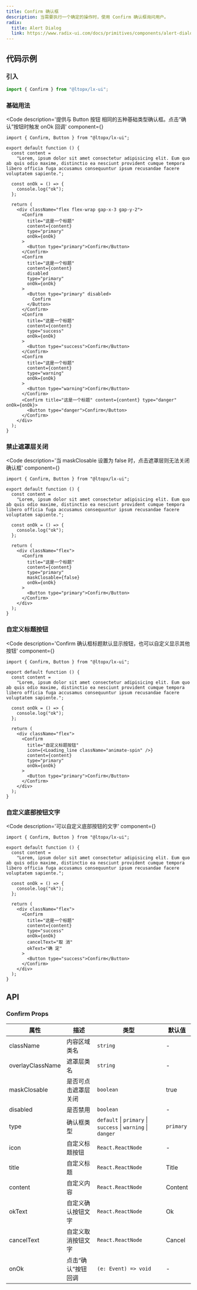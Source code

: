```yaml
---
title: Confirm 确认框
description: 当需要执行一个确定的操作时，使用 Confirm 确认框询问用户。
radix:
  title: Alert Dialog
  link: https://www.radix-ui.com/docs/primitives/components/alert-dialog
---
```



## 代码示例

### 引入

```js copy
import { Confirm } from "@ltopx/lx-ui";
```

### 基础用法

<Code 
  description='提供与 Button 按钮 相同的五种基础类型确认框。点击“确认”按钮时触发 onOk 回调' 
  component={<Basic />}
>
```tsx filename="Confirm.tsx" copy
import { Confirm, Button } from "@ltopx/lx-ui";

export default function () {
  const content =
    "Lorem, ipsum dolor sit amet consectetur adipisicing elit. Eum quo ab quis odio maxime, distinctio ea nesciunt provident cumque tempora libero officia fuga accusamus consequuntur ipsum recusandae facere voluptatem sapiente.";
    
  const onOk = () => {
    console.log("ok");
  };
  
  return (
    <div className="flex flex-wrap gap-x-3 gap-y-2">
      <Confirm
        title="这是一个标题"
        content={content}
        type="primary"
        onOk={onOk}
      >
        <Button type="primary">Confirm</Button>
      </Confirm>
      <Confirm
        title="这是一个标题"
        content={content}
        disabled
        type="primary"
        onOk={onOk}
      >
        <Button type="primary" disabled>
          Confirm
        </Button>
      </Confirm>
      <Confirm
        title="这是一个标题"
        content={content}
        type="success"
        onOk={onOk}
      >
        <Button type="success">Confirm</Button>
      </Confirm>
      <Confirm
        title="这是一个标题"
        content={content}
        type="warning"
        onOk={onOk}
      >
        <Button type="warning">Confirm</Button>
      </Confirm>
      <Confirm title="这是一个标题" content={content} type="danger" onOk={onOk}>
        <Button type="danger">Confirm</Button>
      </Confirm>
    </div>
  );
}
```
</Code>

### 禁止遮罩层关闭

<Code 
  description='当 maskClosable 设置为 false 时，点击遮罩层则无法关闭确认框' 
  component={<MaskClosable />}
>
```tsx filename="Confirm.tsx" copy {16}
import { Confirm, Button } from "@ltopx/lx-ui";

export default function () {
  const content =
    "Lorem, ipsum dolor sit amet consectetur adipisicing elit. Eum quo ab quis odio maxime, distinctio ea nesciunt provident cumque tempora libero officia fuga accusamus consequuntur ipsum recusandae facere voluptatem sapiente.";
    
  const onOk = () => {
    console.log("ok");
  };
  
  return (
    <div className="flex">
      <Confirm
        title="这是一个标题"
        content={content}
        type="primary"
        maskClosable={false}
        onOk={onOk}
      >
        <Button type="primary">Confirm</Button>
      </Confirm>
    </div>
  );
}
```
</Code>

### 自定义标题按钮

<Code 
  description='Confirm 确认框标题默认显示按钮，也可以自定义显示其他按钮' 
  component={<TitleIcon />}
>
```tsx filename="Confirm.tsx" copy {14}
import { Confirm, Button } from "@ltopx/lx-ui";

export default function () {
  const content =
    "Lorem, ipsum dolor sit amet consectetur adipisicing elit. Eum quo ab quis odio maxime, distinctio ea nesciunt provident cumque tempora libero officia fuga accusamus consequuntur ipsum recusandae facere voluptatem sapiente.";
    
  const onOk = () => {
    console.log("ok");
  };
  
  return (
    <div className="flex">
      <Confirm
        title="自定义标题按钮"
        icon={<Loading_line className="animate-spin" />}
        content={content}
        type="primary"
        onOk={onOk}
      >
        <Button type="primary">Confirm</Button>
      </Confirm>
    </div>
  );
}
```
</Code>

### 自定义底部按钮文字

<Code 
  description='可以自定义底部按钮的文字' 
  component={<IconText />}
>
```tsx filename="Confirm.tsx" copy {17,18}
import { Confirm, Button } from "@ltopx/lx-ui";

export default function () {
  const content =
    "Lorem, ipsum dolor sit amet consectetur adipisicing elit. Eum quo ab quis odio maxime, distinctio ea nesciunt provident cumque tempora libero officia fuga accusamus consequuntur ipsum recusandae facere voluptatem sapiente.";
    
  const onOk = () => {
    console.log("ok");
  };
  
  return (
    <div className="flex">
      <Confirm
        title="这是一个标题"
        content={content}
        type="success"
        onOk={onOk}
        cancelText="取 消"
        okText="确 定"
      >
        <Button type="success">Confirm</Button>
      </Confirm>
    </div>
  );
}
```
</Code>

## API

### Confirm Props

| 属性             | 描述                 | 类型                                                         | 默认值    |
| ---------------- | -------------------- | ------------------------------------------------------------ | --------- |
| className        | 内容区域类名         | `string`                                                     | -         |
| overlayClassName | 遮罩层类名           | `string`                                                     | -         |
| maskClosable     | 是否可点击遮罩层关闭 | `boolean`                                                    | true      |
| disabled         | 是否禁用             | `boolean`                                                    | -         |
| type             | 确认框类型           | `default` \| `primary` \| `success` \| `warning` \| `danger` | `primary` |
| icon             | 自定义标题按钮       | `React.ReactNode`                                            | -         |
| title            | 自定义标题           | `React.ReactNode`                                            | Title     |
| content          | 自定义内容           | `React.ReactNode`                                            | Content   |
| okText           | 自定义确认按钮文字   | `React.ReactNode`                                            | Ok        |
| cancelText       | 自定义取消按钮文字   | `React.ReactNode`                                            | Cancel    |
| onOk             | 点击“确认”按钮回调   | `(e: Event) => void`                                         | -         |
